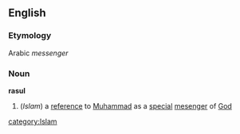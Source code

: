 ==English==
===Etymology===
Arabic ''messenger''
===Noun===
'''rasul'''
#(''Islam'') a [[reference]] to [[Muhammad]] as a [[special]] [[mesenger]] of [[God]]
[[category:Islam]]